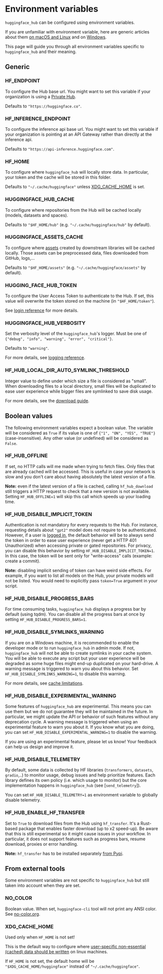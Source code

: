 # Environment variables

`huggingface_hub` can be configured using environment variables.

If you are unfamiliar with environment variable, here are generic articles about them
[on macOS and Linux](https://linuxize.com/post/how-to-set-and-list-environment-variables-in-linux/)
and on [Windows](https://phoenixnap.com/kb/windows-set-environment-variable).

This page will guide you through all environment variables specific to `huggingface_hub`
and their meaning.

## Generic

### HF_ENDPOINT

To configure the Hub base url. You might want to set this variable if your organization
is using a [Private Hub](https://huggingface.co/platform).

Defaults to `"https://huggingface.co"`.

### HF_INFERENCE_ENDPOINT

To configure the inference api base url. You might want to set this variable if your organization
is pointing at an API Gateway rather than directly at the inference api.

Defaults to `"https://api-inference.huggingface.com"`.

### HF_HOME

To configure where `huggingface_hub` will locally store data. In particular, your token
and the cache will be stored in this folder.

Defaults to `"~/.cache/huggingface"` unless [XDG_CACHE_HOME](#xdgcachehome) is set.

### HUGGINGFACE_HUB_CACHE

To configure where repositories from the Hub will be cached locally (models, datasets and
spaces).

Defaults to `"$HF_HOME/hub"` (e.g. `"~/.cache/huggingface/hub"` by default).

### HUGGINGFACE_ASSETS_CACHE

To configure where [assets](../guides/manage-cache#caching-assets) created by downstream libraries
will be cached locally. Those assets can be preprocessed data, files downloaded from GitHub,
logs,...

Defaults to `"$HF_HOME/assets"` (e.g. `"~/.cache/huggingface/assets"` by default).

### HUGGING_FACE_HUB_TOKEN

To configure the User Access Token to authenticate to the Hub. If set, this value will
overwrite the token stored on the machine (in `"$HF_HOME/token"`).

See [login reference](../package_reference/login) for more details.

### HUGGINGFACE_HUB_VERBOSITY

Set the verbosity level of the `huggingface_hub`'s logger. Must be one of
`{"debug", "info", "warning", "error", "critical"}`.

Defaults to `"warning"`.

For more details, see [logging reference](../package_reference/utilities#huggingface_hub.utils.logging.get_verbosity).

### HF_HUB_LOCAL_DIR_AUTO_SYMLINK_THRESHOLD

Integer value to define under which size a file is considered as "small". When downloading files to a local directory,
small files will be duplicated to ease user experience while bigger files are symlinked to save disk usage.

For more details, see the [download guide](../guides/download#download-files-to-local-folder).

## Boolean values

The following environment variables expect a boolean value. The variable will be considered
as `True` if its value is one of `{"1", "ON", "YES", "TRUE"}` (case-insensitive). Any other value
(or undefined) will be considered as `False`.

### HF_HUB_OFFLINE

If set, no HTTP calls will me made when trying to fetch files. Only files that are already
cached will be accessed. This is useful in case your network is slow and you don't care
about having absolutely the latest version of a file.

**Note:** even if the latest version of a file is cached, calling `hf_hub_download` still triggers
a HTTP request to check that a new version is not available. Setting `HF_HUB_OFFLINE=1` will
skip this call which speeds up your loading time.

### HF_HUB_DISABLE_IMPLICIT_TOKEN

Authentication is not mandatory for every requests to the Hub. For instance, requesting
details about `"gpt2"` model does not require to be authenticated. However, if a user is
[logged in](../package_reference/login), the default behavior will be to always send the token
in order to ease user experience (never get a HTTP 401 Unauthorized) when accessing private or gated repositories. For privacy, you can
disable this behavior by setting `HF_HUB_DISABLE_IMPLICIT_TOKEN=1`. In this case,
the token will be sent only for "write-access" calls (example: create a commit).

**Note:** disabling implicit sending of token can have weird side effects. For example,
if you want to list all models on the Hub, your private models will not be listed. You
would need to explicitly pass `token=True` argument in your script.

### HF_HUB_DISABLE_PROGRESS_BARS

For time consuming tasks, `huggingface_hub` displays a progress bar by default (using tqdm).
You can disable all the progress bars at once by setting `HF_HUB_DISABLE_PROGRESS_BARS=1`.

### HF_HUB_DISABLE_SYMLINKS_WARNING

If you are on a Windows machine, it is recommended to enable the developer mode or to run
`huggingface_hub` in admin mode. If not, `huggingface_hub` will not be able to create
symlinks in your cache system. You will be able to execute any script but your user experience
will be degraded as some huge files might end-up duplicated on your hard-drive. A warning
message is triggered to warn you about this behavior. Set `HF_HUB_DISABLE_SYMLINKS_WARNING=1`,
to disable this warning.

For more details, see [cache limitations](../guides/manage-cache#limitations).

### HF_HUB_DISABLE_EXPERIMENTAL_WARNING

Some features of `huggingface_hub` are experimental. This means you can use them but we do not guarantee they will be
maintained in the future. In particular, we might update the API or behavior of such features without any deprecation
cycle. A warning message is triggered when using an experimental feature to warn you about it. If you know what you are doing,
you can set `HF_HUB_DISABLE_EXPERIMENTAL_WARNING=1` to disable the warning.

If you are using an experimental feature, please let us know! Your feedback can help us design and improve it.

### HF_HUB_DISABLE_TELEMETRY

By default, some data is collected by HF libraries (`transformers`, `datasets`, `gradio`,..) to monitor usage, debug issues and help prioritize features.
Each library defines its own policy (i.e. which usage to monitor) but the core implementation happens in `huggingface_hub` (see [`send_telemetry`]).

You can set `HF_HUB_DISABLE_TELEMETRY=1` as environment variable to globally disable telemetry.

### HF_HUB_ENABLE_HF_TRANSFER

Set to `True` to download files from the Hub using `hf_transfer`. It's a Rust-based package
that enables faster download (up to x2 speed-up). Be aware that this is still experimental
so it might cause issues in your workflow. In particular, it does not support features such
as progress bars, resume download, proxies or error handling.

**Note:** `hf_transfer` has to be installed separately [from Pypi](https://pypi.org/project/hf-transfer/).

## From external tools

Some environment variables are not specific to `huggingface_hub` but still taken into account
when they are set.

### NO_COLOR

Boolean value. When set, `huggingface-cli` tool will not print any ANSI color.
See [no-color.org](https://no-color.org/).

### XDG_CACHE_HOME

Used only when `HF_HOME` is not set!

This is the default way to configure where [user-specific non-essential (cached) data should be written](https://wiki.archlinux.org/title/XDG_Base_Directory)
on linux machines. 

If `HF_HOME` is not set, the default home will be `"$XDG_CACHE_HOME/huggingface"` instead
of `"~/.cache/huggingface"`.
